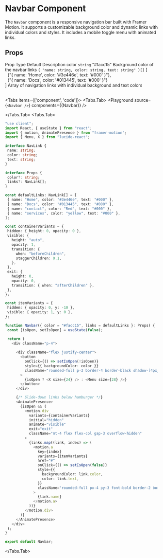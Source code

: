 
# Navbar Component

The `Navbar` component is a responsive navigation bar built with Framer Motion. It supports a customizable background color and dynamic links with individual colors and styles. It includes a mobile toggle menu with animated links.

## Props

<Table>
  <thead>
    <Table.Tr>
      <Table.Th>Prop</Table.Th>
      <Table.Th>Type</Table.Th>
      <Table.Th>Default</Table.Th>
      <Table.Th>Description</Table.Th>
    </Table.Tr>
  </thead>
  <tbody>
    <Table.Tr>
      <Table.Td>color</Table.Td>
      <Table.Td><code>string</code></Table.Td>
      <Table.Td>"#facc15"</Table.Td>
      <Table.Td>Background color of the navbar</Table.Td>
    </Table.Tr>
    <Table.Tr>
      <Table.Td>links</Table.Td>
      <Table.Td><code>{ "name: string, color: string, text: string" }[]</code></Table.Td>
      <Table.Td>
        [
        <br />&nbsp;&nbsp;{"{ name: 'Home', color: '#3e446e', text: '#000' }"},
        <br />&nbsp;&nbsp;{"{ name: 'Docs', color: '#013445', text: '#000' }"}
        <br />]
      </Table.Td>
      <Table.Td>Array of navigation links with individual background and text colors</Table.Td>
    </Table.Tr>
  </tbody>
</Table>



<Tabs items={['component', 'code']}>
 <Tabs.Tab>
<Playground
  source={`<Navbar />`}
  components={{Navbar}}
/>

</Tabs.Tab>
  <Tabs.Tab>
 ```ts
"use client";
import React, { useState } from "react";
import { motion, AnimatePresence } from "framer-motion";
import { Menu, X } from "lucide-react";

interface NavLink {
  name: string;
  color: string;
  text: string;
}

interface Props {
  color?: string;
  links?: NavLink[];
}

const defaultLinks: NavLink[] = [
  { name: "Home", color: "#3e446e", text: "#000" },
  { name: "Docs", color: "#013445", text: "#000" },
  { name: "contact", color: "Red", text: "#000" },
  { name: "services", color: "yellow", text: "#000" },
];

const containerVariants = {
  hidden: { height: 0, opacity: 0 },
  visible: {
    height: "auto",
    opacity: 1,
    transition: {
      when: "beforeChildren",
      staggerChildren: 0.1,
    },
  },
  exit: {
    height: 0,
    opacity: 0,
    transition: { when: "afterChildren" },
  },
};

const itemVariants = {
  hidden: { opacity: 0, y: -10 },
  visible: { opacity: 1, y: 0 },
};

function Navbar({ color = "#facc15", links = defaultLinks }: Props) {
  const [isOpen, setIsOpen] = useState(false);

  return (
    <div className="p-4">
     
      <div className="flex justify-center">
        <button
          onClick={() => setIsOpen(!isOpen)}
          style={{ backgroundColor: color }}
          className="rounded-full p-3 border-4 border-black shadow-[4px_4px_0px_black] transition-transform hover:scale-105"
        >
          {isOpen ? <X size={24} /> : <Menu size={28} />}
        </button>
      </div>

      {/* Slide-down links below hamburger */}
      <AnimatePresence>
        {isOpen && (
          <motion.div
            variants={containerVariants}
            initial="hidden"
            animate="visible"
            exit="exit"
            className="mt-4 flex flex-col gap-3 overflow-hidden"
          >
            {links.map((link, index) => (
              <motion.a
                key={index}
                variants={itemVariants}
                href="#"
                onClick={() => setIsOpen(false)}
                style={{
                  backgroundColor: link.color,
                  color: link.text,
                }}
                className="rounded-full px-4 py-3 font-bold border-2 border-black shadow-[4px_4px_0px_black] text-center"
              >
                {link.name}
              </motion.a>
            ))}
          </motion.div>
        )}
      </AnimatePresence>
    </div>
  );
}

export default Navbar;
```
  </Tabs.Tab>
  
</Tabs>
